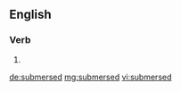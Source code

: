 ==English==

===Verb===
{{head|en|verb form}}

# {{en-past of|submerse}}

[[de:submersed]]
[[mg:submersed]]
[[vi:submersed]]